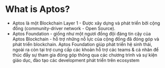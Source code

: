 # What is Aptos?

- Aptos là một Blockchain Layer 1 - Được xây dựng và phát triển bởi cộng đồng (community-driver network - Open Source).
- Aptos Foundation - giống như một ngươi đồng đội đáng tin cậy của Aptos Blockchain - hỗ trợ những nỗ lực của cộng đồng đã đóng góp và phát triển blockchain. Aptos Foundation giúp phát triển hệ sinh thái, ngoài ra còn tại trợ cung cấp các khoản hỗ trợ các teams & cá nhân để thúc đẩy sự tham gia đóng góp thông qua các chương trình và sự kiện giáo dục, đào tạo các development phát triển trên ecosystem
